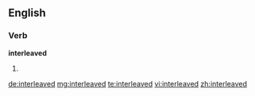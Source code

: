 ==English==

===Verb===
'''interleaved'''

# {{past of|interleave}}

[[de:interleaved]]
[[mg:interleaved]]
[[te:interleaved]]
[[vi:interleaved]]
[[zh:interleaved]]